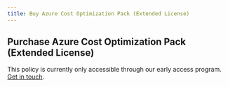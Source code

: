 ```yaml
---
title: Buy Azure Cost Optimization Pack (Extended License)
---
```


## Purchase Azure Cost Optimization Pack (Extended License)

This policy is currently only accessible through our early access program. [Get in touch](/contact-policies).
